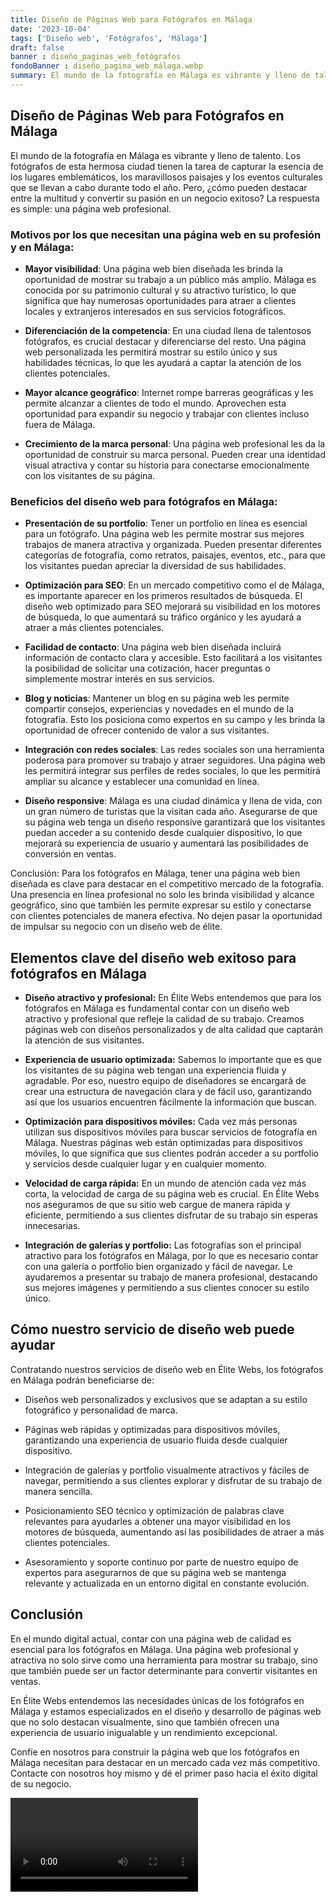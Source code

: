 ```yaml
---
title: Diseño de Páginas Web para Fotógrafos en Málaga
date: '2023-10-04'
tags: ['Diseño web', 'Fotógrafos', 'Málaga']
draft: false
banner : diseño_paginas_web_fotógrafos
fondoBanner : diseño_pagina_web_málaga.webp
summary: El mundo de la fotografía en Málaga es vibrante y lleno de talento. Los fotógrafos de esta hermosa ciudad tienen la tarea de capturar la esencia de los lugares emblemáticos, los maravillosos paisajes y los eventos culturales que se llevan a cabo durante todo el año. Pero, ¿cómo pueden destacar entre la multitud y convertir su pasión en un negocio exitoso? La respuesta es simple una página web profesional.
---
```


## Diseño de Páginas Web para Fotógrafos en Málaga

El mundo de la fotografía en Málaga es vibrante y lleno de talento. Los fotógrafos de esta hermosa ciudad tienen la tarea de capturar la esencia de los lugares emblemáticos, los maravillosos paisajes y los eventos culturales que se llevan a cabo durante todo el año. Pero, ¿cómo pueden destacar entre la multitud y convertir su pasión en un negocio exitoso? La respuesta es simple: una página web profesional.

### Motivos por los que necesitan una página web en su profesión y en Málaga:

- **Mayor visibilidad**: Una página web bien diseñada les brinda la oportunidad de mostrar su trabajo a un público más amplio. Málaga es conocida por su patrimonio cultural y su atractivo turístico, lo que significa que hay numerosas oportunidades para atraer a clientes locales y extranjeros interesados en sus servicios fotográficos.

- **Diferenciación de la competencia**: En una ciudad llena de talentosos fotógrafos, es crucial destacar y diferenciarse del resto. Una página web personalizada les permitirá mostrar su estilo único y sus habilidades técnicas, lo que les ayudará a captar la atención de los clientes potenciales.

- **Mayor alcance geográfico**: Internet rompe barreras geográficas y les permite alcanzar a clientes de todo el mundo. Aprovechen esta oportunidad para expandir su negocio y trabajar con clientes incluso fuera de Málaga.

- **Crecimiento de la marca personal**: Una página web profesional les da la oportunidad de construir su marca personal. Pueden crear una identidad visual atractiva y contar su historia para conectarse emocionalmente con los visitantes de su página.

### Beneficios del diseño web para fotógrafos en Málaga:

- **Presentación de su portfolio**: Tener un portfolio en línea es esencial para un fotógrafo. Una página web les permite mostrar sus mejores trabajos de manera atractiva y organizada. Pueden presentar diferentes categorías de fotografía, como retratos, paisajes, eventos, etc., para que los visitantes puedan apreciar la diversidad de sus habilidades.

- **Optimización para SEO**: En un mercado competitivo como el de Málaga, es importante aparecer en los primeros resultados de búsqueda. El diseño web optimizado para SEO mejorará su visibilidad en los motores de búsqueda, lo que aumentará su tráfico orgánico y les ayudará a atraer a más clientes potenciales.

- **Facilidad de contacto**: Una página web bien diseñada incluirá información de contacto clara y accesible. Esto facilitará a los visitantes la posibilidad de solicitar una cotización, hacer preguntas o simplemente mostrar interés en sus servicios.

- **Blog y noticias**: Mantener un blog en su página web les permite compartir consejos, experiencias y novedades en el mundo de la fotografía. Esto los posiciona como expertos en su campo y les brinda la oportunidad de ofrecer contenido de valor a sus visitantes.

- **Integración con redes sociales**: Las redes sociales son una herramienta poderosa para promover su trabajo y atraer seguidores. Una página web les permitirá integrar sus perfiles de redes sociales, lo que les permitirá ampliar su alcance y establecer una comunidad en línea.

- **Diseño responsive**: Málaga es una ciudad dinámica y llena de vida, con un gran número de turistas que la visitan cada año. Asegurarse de que su página web tenga un diseño responsive garantizará que los visitantes puedan acceder a su contenido desde cualquier dispositivo, lo que mejorará su experiencia de usuario y aumentará las posibilidades de conversión en ventas.

Conclusión: Para los fotógrafos en Málaga, tener una página web bien diseñada es clave para destacar en el competitivo mercado de la fotografía. Una presencia en línea profesional no solo les brinda visibilidad y alcance geográfico, sino que también les permite expresar su estilo y conectarse con clientes potenciales de manera efectiva. No dejen pasar la oportunidad de impulsar su negocio con un diseño web de élite.

<GifSeo />

<Cta />

## Elementos clave del diseño web exitoso para fotógrafos en Málaga

- **Diseño atractivo y profesional:** En Élite Webs entendemos que para los fotógrafos en Málaga es fundamental contar con un diseño web atractivo y profesional que refleje la calidad de su trabajo. Creamos páginas web con diseños personalizados y de alta calidad que captarán la atención de sus visitantes.

- **Experiencia de usuario optimizada:** Sabemos lo importante que es que los visitantes de su página web tengan una experiencia fluida y agradable. Por eso, nuestro equipo de diseñadores se encargará de crear una estructura de navegación clara y de fácil uso, garantizando así que los usuarios encuentren fácilmente la información que buscan.

- **Optimización para dispositivos móviles:** Cada vez más personas utilizan sus dispositivos móviles para buscar servicios de fotografía en Málaga. Nuestras páginas web están optimizadas para dispositivos móviles, lo que significa que sus clientes podrán acceder a su portfolio y servicios desde cualquier lugar y en cualquier momento.

- **Velocidad de carga rápida:** En un mundo de atención cada vez más corta, la velocidad de carga de su página web es crucial. En Élite Webs nos aseguramos de que su sitio web cargue de manera rápida y eficiente, permitiendo a sus clientes disfrutar de su trabajo sin esperas innecesarias.

- **Integración de galerías y portfolio:** Las fotografías son el principal atractivo para los fotógrafos en Málaga, por lo que es necesario contar con una galería o portfolio bien organizado y fácil de navegar. Le ayudaremos a presentar su trabajo de manera profesional, destacando sus mejores imágenes y permitiendo a sus clientes conocer su estilo único.

## Cómo nuestro servicio de diseño web puede ayudar

Contratando nuestros servicios de diseño web en Élite Webs, los fotógrafos en Málaga podrán beneficiarse de:

- Diseños web personalizados y exclusivos que se adaptan a su estilo fotográfico y personalidad de marca.

- Páginas web rápidas y optimizadas para dispositivos móviles, garantizando una experiencia de usuario fluida desde cualquier dispositivo.

- Integración de galerías y portfolio visualmente atractivos y fáciles de navegar, permitiendo a sus clientes explorar y disfrutar de su trabajo de manera sencilla.

- Posicionamiento SEO técnico y optimización de palabras clave relevantes para ayudarles a obtener una mayor visibilidad en los motores de búsqueda, aumentando así las posibilidades de atraer a más clientes potenciales.

- Asesoramiento y soporte continuo por parte de nuestro equipo de expertos para asegurarnos de que su página web se mantenga relevante y actualizada en un entorno digital en constante evolución.

## Conclusión

En el mundo digital actual, contar con una página web de calidad es esencial para los fotógrafos en Málaga. Una página web profesional y atractiva no solo sirve como una herramienta para mostrar su trabajo, sino que también puede ser un factor determinante para convertir visitantes en ventas.

En Élite Webs entendemos las necesidades únicas de los fotógrafos en Málaga y estamos especializados en el diseño y desarrollo de páginas web que no solo destacan visualmente, sino que también ofrecen una experiencia de usuario inigualable y un rendimiento excepcional.

Confíe en nosotros para construir la página web que los fotógrafos en Málaga necesitan para destacar en un mercado cada vez más competitivo. Contacte con nosotros hoy mismo y dé el primer paso hacia el éxito digital de su negocio.

<Video />

<CtaBot job='Fotógrafos' city='Málaga'/>

<Gmaps query='Málaga+españa+maps' />
